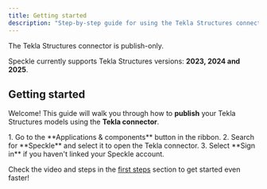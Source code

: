 ```yaml
---
title: Getting started  
description: "Step-by-step guide for using the Tekla Structures connector"
---
```

<Note>The Tekla Structures connector is publish-only.</Note>

<Info>Speckle currently supports Tekla Structures versions: **2023, 2024 and 2025**.</Info>

## Getting started

Welcome! This guide will walk you through how to **publish** your Tekla Structures models using the **Tekla connector**.


<BeforeYouBegin app="Tekla" />

<Steps>
  <Step title="Open the Tekla Structures connector">
    1. Go to the **Applications & components** button in the ribbon.
    2. Search for **Speckle** and select it to open the Tekla connector.
    3. Select **Sign in** if you haven't linked your Speckle account.
  </Step>

  <DuiPublish connector="Tekla" />

</Steps>

<Tip> Check the video and steps in the [first steps](/get-started/quickstart.mdx) section to get started even faster!</Tip>


<ConnectorConclusion connector="Tekla" actions="publish" />


<LearnMore />
